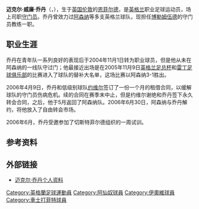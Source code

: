 {{Otheruses|迈克尔·乔丹 (消歧义)}}
{{noteTA
|G1=足球
|G2=FAcup
|G3=EPL
|1=zh-cn:迈克尔·乔丹; zh-hk:米高·佐敦; zh-tw:麥可·喬丹;
|2=zh-cn:乔丹; zh-hk:佐敦; zh-tw:喬丹;
}}
{{Infobox football biography
| name               = 迈克尔·乔丹<br />Michael Jordan
|  nickname =  
| fullname            = Michael William Jordan<ref name="Hugman 2008-09">{{cite book
 | last = Hugman
 | first = Barry J. (ed)
 | title = The PFA Footballers' Who's Who 2008–09
 | publisher = Mainstream
 | year = 2008
 | isbn = 978-1-84596-324-8}}</ref>
| birth_date         = {{birth date and age|df=y|1986|4|7}}<ref name="Hugman 2008-09"/>
| birth_place = {{ENG}}[[切森特|切森特]]
| height              = {{height|ft=6|in=2}}<ref name="chesterfieldprofile">{{cite web|url=http://espnfc.com/player/_/id/46049/michael-jordan?cc=5739|title=Michael Jordan Bio, Stats, News|publisher=ESPN Soccernet|accessdate=2019-05-13|archive-date=2014-02-26|archive-url=https://web.archive.org/web/20140226125544/http://espnfc.com/player/_/id/46049/michael-jordan?cc=5739|dead-url=no}}</ref>
| currentclub         = [[博勒姆伍德足球俱乐部|博勒姆伍德]]（守门员教练）
| clubnumber          = 
|  position = [[守门员|守门员]]
| years1 = 2004–2006 | clubs1 =[[阿森纳足球俱乐部|阿森纳]]               | caps1 = 0  | goals1 = 0
| years2 = 2006      | clubs2 = → [[约维尔足球俱乐部|约维尔]](租借)     | caps2 = 0  | goals2 = 0 
| years3 = 2006–2008 | clubs3 = [[切斯特菲尔德足球俱乐部|切斯特菲尔德]]            | caps3 = 7  | goals3 = 0
| years4 = 2008      | clubs4 = [[雷威斯足球會|雷威斯]]                           | caps4 = 5  | goals4 = 0
| years5 = 2008      | clubs5 = [[史提芬納治足球會|史提芬納治]]           | caps5 = 0  | goals5 = 0
| years6 = 2009–2010 | clubs6 = [[伊斯特本市足球會|伊斯特本]] | caps6 = 13 | goals6 = 0
| years7 = 2010–2011 | clubs7 = [[法恩堡足球會|法恩堡]]               | caps7 = 54 | goals7 = 0
| years8 = 2011–2012 | clubs8 = [[博勒姆伍德足球俱乐部|博勒姆伍德]]             | caps8 = 17 | goals8 = 0
| years9 = 2012-2016 | clubs9 = [[干哥特流浪足球會|干哥特流浪]]       | caps9 = ?   | goals9 = ?
| years10= 2016–2018 | clubs10= [[艾贝斯费特联足球俱乐部|艾贝斯费特联]]     | caps10= 0   | goals10= 0 
| club-update         = 06:27, 19 December 2012 (UTC)
| nationalyears1 = | nationalteam1 = [[英格蘭17歲以下足球代表隊|英格蘭 U17]] | nationalcaps1 = | nationalgoals1 = 
| nationalyears2 = | nationalteam2 = [[英格蘭19歲以下足球代表隊|英格蘭 U19]] | nationalcaps2 = | nationalgoals2 = 
| nationalteam-update = 
}}
'''迈克尔·威廉·乔丹'''（{{lang-en|'''Michael William Jordan'''}}，{{bd|1986年|4月7日|}}），生于[[英国|英国]][[伦敦|伦敦]]的[[恩菲尔德|恩菲尔德]]，是[[英格兰|英格兰]]职业足球运动员，场上司职[[守门员|守门员]]。乔丹曾效力过[[阿森纳足球俱乐部|阿森纳]]等多支英格兰球队，现担任[[博勒姆伍德足球俱乐部|博勒姆伍德]]的守门员教练一职。

==职业生涯==
乔丹在青年队一系列良好的表现后于2004年11月1日转为职业球员，但是他从未在阿森纳的一线队守过门；他最接近出场是在2005年11月9日[[英格兰足总杯|英格兰足总杯]]和[[雷丁足球俱乐部|雷丁足球俱乐部]]的比赛进入了球队的替补大名单，这场比赛以阿森纳3-1胜出。

2006年4月9日，乔丹和低级别球队[[约维尔足球俱乐部|约维尔]]签订了一份一个月的租借合同，以缓解球队的守门员伤病危机。续的合同在赛季末中止，但是约维尔谢绝和乔丹签下永久转会合同，之后，他于5月返回了阿森纳队。2006年6月30日，阿森纳与乔丹解约，将他放入了自由转会市场。

2006年6月，乔丹受邀参加了切斯特菲尔德组织的一周试训。

== 参考资料 ==
{{reflist}}

== 外部链接 ==
* [https://web.archive.org/web/20061231054558/http://www.soccerbase.com/players_details.sd?playerid=40092 迈克尔·乔丹个人资料]

{{Authority control}}
{{DEFAULTSORT:Jordan, Michael}}
[[Category:英格蘭足球運動員|Category:英格蘭足球運動員]]
[[Category:阿仙奴球員|Category:阿仙奴球員]]
[[Category:伊奧維球員|Category:伊奧維球員]]
[[Category:車士打菲特球員|Category:車士打菲特球員]]